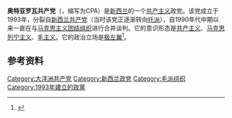 '''奥特亚罗瓦共产党'''（{{lang-en|Communist Party of Aotearoa}}，缩写为CPA）是[[新西兰|新西兰]]的一个[[共产主义|共产主义]]政党。该党成立于1993年，分裂自[[新西兰共产党|新西兰共产党]]（当时该党正逐渐转向[[托派|托派]]），自1990年代中期以来一直在与[[马克思主义团结组织|马克思主义团结组织]]进行合并谈判。它的意识形态是[[共产主义|共产主义]]、[[马克思列宁主义|马克思列宁主义]]、[[毛主义|毛主义]]。它的政治立场是[[极左翼|极左翼]]<ref>{{Cite web |url=https://theicebloc.wordpress.com/leftovers/ |title=Leftovers: Socialist Sect-Spotting Guide to NZ |accessdate=2020-02-22 |archive-date=2019-12-03 |archive-url=https://web.archive.org/web/20191203230333/https://theicebloc.wordpress.com/leftovers/ |dead-url=yes }}</ref>。

==参考资料==
{{reflist}}

{{新西兰政党}}

[[Category:大洋洲共产党|Category:大洋洲共产党]]
[[Category:新西兰政党|Category:新西兰政党]]
[[Category:毛派组织|Category:毛派组织]]
[[Category:1993年建立的政黨|Category:1993年建立的政黨]]
{{政党小作品}}